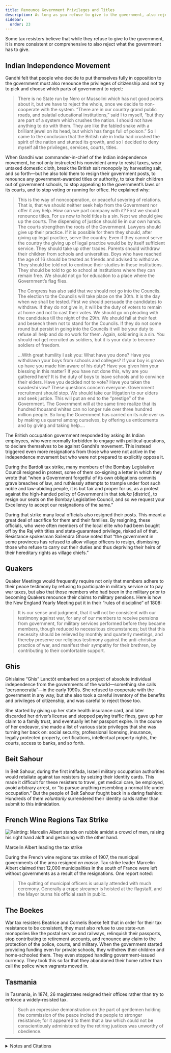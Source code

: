 ```yaml
---
title: Renounce Government Privileges and Titles
description: As long as you refuse to give to the government, also reject what the government has to give
sidebar:
  order: 23
---
```


Some tax resisters believe that while they refuse to give to the government, it is more consistent or comprehensive to also reject what the government has to give.

## <Badge text="Example" size="medium" /> Indian Independence Movement

Gandhi felt that people who decide to put themselves fully in opposition to the government must also renounce the privileges of citizenship and not try to pick and choose which parts of government to reject:

> There is no State run by Nero or Mussolini which has not good points about it, but we have to reject the whole, once we decide to non-cooperate with the system.
> “There are in our country grand public roads, and palatial educational institutions,” said I to myself, “but they are part of a system which crushes the nation.
> I should not have anything to do with them.
> They are like the fabled snake with a brilliant jewel on its head, but which has fangs full of poison.”
> So I came to the conclusion that the British rule in India had crushed the spirit of the nation and stunted its growth, and so I decided to deny myself all the privileges, services, courts, titles.

When Gandhi was commander-in-chief of the Indian independence movement, he not only instructed his nonviolent army to resist taxes, wear untaxed domestic cloth, break the British salt monopoly by harvesting salt, and so forth—but he also told them to resign their government posts, to renounce any government-awarded titles or authority, to take their children out of government schools, to stop appealing to the government’s laws or its courts, and to stop voting or running for office.
He explained why:

> This is the way of noncooperation, or peaceful severing of relations.
> That is, that we should neither seek help from the Government nor offer it any help.
> How can we part company with it?
> First we should renounce titles.
> For us now to hold titles is a sin.
> Next we should give up the courts.
> The dispensing of justice should lie in our own hands.
> The courts strengthen the roots of the Government.
> Lawyers should give up their practice.
> If it is possible for them they should, after giving up legal practice, serve the country.
> Even if they cannot serve the country the giving up of legal practice would be by itself sufficient service.
> They should take up other trades.
> Parents should withdraw their children from schools and universities.
> Boys who have reached the age of 16 should be treated as friends and advised to withdraw.
> They should be told not to continue their studies in these institutions.
> They should be told to go to school at institutions where they can remain free.
> We should not go for education to a place where the Government’s flag flies.
>
> The Congress has also said that we should not go into the Councils.
> The election to the Councils will take place on the 30th.
> It is the day when we shall be tested.
> First we should persuade the candidates to withdraw.
> If they do not give in, it will be the duty of voters to remain at home and not to cast their votes.
> We should go on pleading with the candidates till the night of the 29th.
> We should fall at their feet and beseech them not to stand for the Councils.
> If they do not come round but persist in going into the Councils it will be your duty to refuse all help and do no work for them.
> Again, soldiering is a sin. You should not get recruited as soldiers, but it is your duty to become soldiers of freedom.
>
> …With great humility I ask you: What have you done?
> Have you withdrawn your boys from schools and colleges?
> If your boy is grown up have you made him aware of his duty?
> Have you given him your blessing in this matter?
> If you have not done this, why are you gathered here?
> It is the duty of boys to leave schools and to convince their elders.
> Have you decided not to vote?
> Have you taken the swadeshi vow?
> These questions concern everyone.
> Government recruitment should stop.
> We should take our litigation to our elders and seek justice.
> This will put an end to the “prestige” of the Government.
> The Government will at the same time realize that its hundred thousand whites can no longer rule over three hundred million people.
> So long the Government has carried on its rule over us by making us quarrel among ourselves, by offering us enticements and by giving and taking help.…

The British occupation government responded by asking its Indian employees, who were normally forbidden to engage with political questions, to declare themselves to be against Gandhi’s movement.
This instead triggered even more resignations from those who were not active in the independence movement but who were not prepared to explicitly oppose it.

During the Bardoli tax strike, many members of the Bombay Legislative Council resigned in protest, some of them co-signing a letter in which they wrote that “when a Government forgetful of its own obligations commits grave breaches of law, and ruthlessly attempts to trample under foot such noble and law-abiding people, it is but fair and proper for us, as a protest against the high-handed policy of Government in that <i>taluka</i> [district], to resign our seats on the Bombay Legislative Council, and so we request your Excellency to accept our resignations of the same.”

During that strike many local officials also resigned their posts.
This meant a great deal of sacrifice for them and their families.
By resigning, these officials, who were often members of the local elite who had been bought off by the Raj with titles and state-guaranteed privilege, risked all of that.
Resistance spokesman Sailendra Ghose noted that “the government in some provinces has refused to allow village officers to resign, dismissing those who refuse to carry out their duties and thus depriving their heirs of their hereditary rights as village chiefs.”

## <Badge text="Example" size="medium" /> Quakers

Quaker Meetings would frequently require not only that members adhere to their peace testimony by refusing to participate in military service or to pay war taxes, but also that those members who had been in the military prior to becoming Quakers renounce their claims to military pensions.
Here is how the New England Yearly Meeting put it in their “rules of discipline” of 1808:

> It is our sense and judgment, that it will not be consistent with our testimony against war, for any of our members to receive pensions from government, for military services performed before they became members, though reduced to necessitous circumstances; but that this necessity should be relieved by monthly and quarterly meetings, and thereby preserve our religious testimony against the anti-christian practice of war, and manifest their sympathy for their brethren, by contributing to their comfortable support.

## <Badge text="Example" size="medium" /> Ghis

Ghislaine “Ghis” Lanctôt embarked on a project of absolute individual independence from the governments of the world—something she calls “personocratia”—in the early 1990s.
She refused to cooperate with the government in any way, but she also took a careful inventory of the benefits and privileges of citizenship, and was careful to reject those too.

She started by giving up her state health insurance card, and later discarded her driver’s license and stopped paying traffic fines, gave up her claim to a family trust, and eventually let her passport expire.
In the course of her endeavor, she made a list of various state privileges that she was turning her back on: social security, professional licensing, insurance, legally protected property, certifications, intellectual property rights, the courts, access to banks, and so forth.

## <Badge text="Example" size="medium" /> Beit Sahour

In Beit Sahour, during the first intifada, Israeli military occupation authorities would retaliate against tax resisters by seizing their identity cards.
This made it difficult for these resisters to travel, get medical care, be employed, avoid arbitrary arrest, or “to pursue anything resembling a normal life under occupation.”
But the people of Beit Sahour fought back in a daring fashion:
Hundreds of them *voluntarily* surrendered their identity cards rather than submit to this intimidation.

## <Badge text="Example" size="medium" /> French Wine Regions Tax Strike

![Painting: Marcelin Albert stands on rubble amidst a crowd of men, raising his right hand aloft and gesturing with the other hand.](../../../assets/marcelin-albert.jpg)
<figcaption>Marcelin Albert leading the tax strike</figcaption>

During the French wine regions tax strike of 1907, the municipal governments of the area resigned <i>en masse</i>.
Tax strike leader Marcelin Albert claimed that 12,000 municipalities in the south of France were left without governments as a result of the resignations.
One report noted:

> The quitting of municipal officers is usually attended with much ceremony.
> Generally a crape streamer is hoisted at the flagstaff, and the Mayor burns his official sash in public.

## <Badge text="Example" size="medium" /> The Boekes

War tax resisters Beatrice and Cornelis Boeke felt that in order for their tax resistance to be consistent, they must also refuse to use state-run monopolies like the postal service and railways, relinquish their passports, stop contributing to retirement accounts, and renounce any claim to the protection of the police, courts, and military.
When the government started providing funding even for private schools, they withdrew their children and home-schooled them.
They even stopped handling government-issued currency.
They took this so far that they abandoned their home rather than call the police when vagrants moved in.

## <Badge text="Example" size="medium" /> Tasmania

In Tasmania, in 1874, 26 magistrates resigned their offices rather than try to enforce a widely-resisted tax.

> Such an expressive demonstration on the part of gentlemen holding the commission of the peace incited the people to stronger resistance; for it appeared to them that a law which could not be conscientiously administered by the retiring justices was unworthy of obedience.

<Aside type="tip" title="Wikipedia">
  <WikipediaBadge title="Mahatma Gandhi" />
  <WikipediaBadge title="Bardoli Satyagraha" />
  <WikipediaBadge title="Quakers" />
  <WikipediaBadge title="Guylaine Lanctôt" />
  <WikipediaBadge title="Beit Sahour tax strike" />
  <WikipediaBadge title="Revolt of the Languedoc winegrowers" />
  <WikipediaBadge title="Kees Boeke" />
  <WikipediaBadge title="Beatrice Boeke-Cadbury" />
</Aside>

---

<details>
<summary>Notes and Citations</summary>

* Gandhi, M.K. [“On Non-Violence”](https://archive.org/details/nonviolentresist00gand/page/358/mode/2up) <i>Non-Violent Resistance (Satyagraha)</i> (1961) pp. 358–61
* Gandhi, M.K. “Speech at Public Meeting, Banaras—26 November 1920” <i>The Collected Works of Mahatma Gandhi</i> (1966), Vol. 19, [pp. 31–33](https://archive.org/details/collectedworksof0019gand/page/31/mode/1up)
* “India Urged to Refuse to Pay Taxes to British” <i>The New York Call</i> 9 April 1921, p. 1
* Desai, Mahadev <i>The Story of Bardoli</i> (1929) [pp. 159](https://archive.org/details/in.ernet.dli.2015.122169/page/n175/mode/1up), [184](https://archive.org/details/in.ernet.dli.2015.122169/page/n200/mode/1up)
* “Gandhi Urged Calm Should He Be Seized” <i>New York Times</i> 12 March 1922
* Rhode Island Yearly Meeting “Not Consistent to Receive Military Pensions” <i>American Quaker War Tax Resistance</i>, 2nd ed. (2011) p. 228
* Lanctôt, Ghislaine <i>Escape In Prison</i> (2010)
* Rigby, Andrew [“The tax war”](https://archive.org/details/livingintifada0000rigb/page/118/mode/2up) <i>Living the Intifada</i> (1991)
* Hastings, Thayer “A Snapshot of Ingenuity: Civil Disobedience and the ‘Sahouries’” <i>The Advocacy Project</i> 29 August 2012
* “Strike of a French City” <i>New York Times</i> 10 June 1907
* “650,000 in a Procession” <i>Poverty Bay Herald</i> 3 August 1907
* “French Mayors Must Stay” <i>New York Times</i> 13 June 1907
* Joseph, Fiona [<i>Beatrice: The Cadbury Heiress Who Gave Away Her Fortune</i>](https://archive.org/details/beatricecadburyh0000jose/mode/1up) (2012)
* Fenton, James <i>A History of Tasmania</i> (1884) [p. 355](https://archive.org/details/ahistorytasmani00fentgoog/page/355/mode/1up)

</details>
